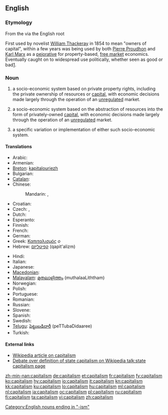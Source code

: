 ==English==

===Etymology===
From the {{etyl|la}} {{term|capitalis}} via the English root {{term|capital}}

First used by novelist [[w:William Thackeray|William Thackeray]] in 1854 to mean "owners of capital", within a few years was being used by both [[w:Pierre Proudhon|Pierre Proudhon]] and [[w:Karl Marx|Karl Marx]] as a [[pejorative]] for property-based, [[w:free market|free market]] economics. Eventually caught on to widespread use politically, whether seen as good or bad[http://www.spiritus-temporis.com/capitalism/etymology.html].

===Noun===
{{en-noun|s|-}}

# {{context|politics|uncountable}} a socio-economic system based on private property rights, including the private ownership of resources or [[capital]], with economic decisions made largely through the operation of an [[unregulated]] market.
# {{context|economics|uncountable}} a socio-economic system based on the abstraction of resources into the form of privately-owned [[capital]],  with economic decisions made largely through the operation of an [[unregulated]] market.
# {{countable}} a specific variation or implementation of either such socio-economic system.

====Translations====
{{trans-top|socio-economic system based on private property rights}}
* Arabic: {{t|ar|رأسمالية|f|tr=ra'simaliyya}}
* Armenian: {{t-|hy|կապիտալիզմ|tr=kapitalizm}}
* [[Breton]]: [[kapitalouriezh]] {{f}}
* Bulgarian: {{t|bg|капитализъм|m}}
* [[Catalan]]: {{t-|ca|capitalisme}}
* Chinese:
*: Mandarin: {{t-|cmn|資本主義|sc=Hani}}, {{t-|cmn|资本主义|tr=zīběnzhǔyì|sc=Hani}}
* Croatian: {{t+|hr|kapitalizam|m}}
* Czech: {{t-|cs|kapitalismus}}, {{t-|cs|kapitalizmus}}
* Dutch: {{t-|nl|kapitalisme|n}}
* Esperanto: {{t|eo|kapitalismo|xs=Esperanto}}
* Finnish: {{t+|fi|kapitalismi}}
* French: {{t+|fr|capitalisme|m}}
* German: {{t+|de|Kapitalismus|m}}
* Greek: [[Καπιταλισμός]] ''ο''
* Hebrew: [[קפיטליזם]] (qapit'alizm) {{m}}
{{trans-mid}}
* Hindi: {{t-|hi|पूंजीवाद|m|tr=pū̃jīvād|xs=Hindi}}
* Italian: {{t+|it|capitalismo|m}}
* Japanese: {{t+|ja|資本主義|tr=しほんしゅぎ, shihonshugi}}
* [[Macedonian]]: {{t-|mk|капитализам|m|tr=kapitalízam}}
* [[Malayalam]]: [[മുതലാളിത്തം]] (muthalaaLiththam)
* Norwegian: {{t+|no|kapitalisme|m}}
* Polish: {{t+|pl|kapitalizm|m}}
* Portuguese: {{t+|pt|capitalismo|m}}
* Romanian: {{t-|ro|capitalism|n}}
* Russian: {{t+|ru|капитализм|tr=kapitalízm}}
* Slovene: {{t+|sl|kapitalizem|m}}
* Spanish: {{t+|es|capitalismo}}
* Swedish: {{t-|sv|kapitalism}}
* [[Telugu]]: [[పెట్టుబడిదారీ]] (peTTubaDidaaree)
* Turkish: {{t+|tr|kapitalizm}}
{{trans-bottom}}

{{trans-top|socio-economic system based on the abstraction of resources}}
{{trans-mid}}
{{trans-bottom}}

====External links====
* [[w:capitalism|Wikipedia article on capitalism]]
* [[w:talk:state capitalism|Debate over definition of state capitalism on Wikipedia talk:state capitalism page]]

[[Category:English nouns ending in "-ism"]]

[[zh-min-nan:capitalism]]
[[de:capitalism]]
[[et:capitalism]]
[[fr:capitalism]]
[[fy:capitalism]]
[[ko:capitalism]]
[[hy:capitalism]]
[[io:capitalism]]
[[it:capitalism]]
[[kn:capitalism]]
[[kk:capitalism]]
[[ku:capitalism]]
[[lo:capitalism]]
[[hu:capitalism]]
[[ml:capitalism]]
[[nl:capitalism]]
[[ja:capitalism]]
[[oc:capitalism]]
[[pl:capitalism]]
[[ru:capitalism]]
[[fi:capitalism]]
[[ta:capitalism]]
[[vi:capitalism]]
[[zh:capitalism]]
